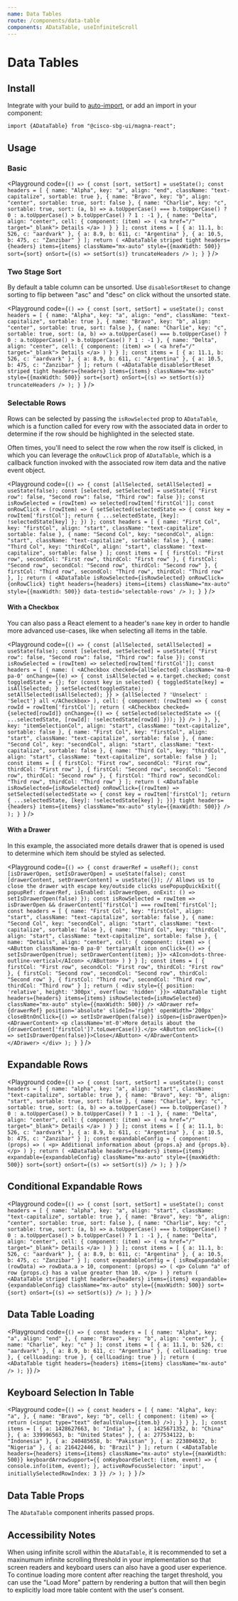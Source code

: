 ```yaml
---
name: Data Tables
route: /components/data-table
components: ADataTable, useInfiniteScroll
---
```


# Data Tables

## Install

Integrate with your build to [auto-import](/#integrating), or add an import in your component:

```
import {ADataTable} from "@cisco-sbg-ui/magna-react";
```

## Usage

### Basic

<Playground
  code={`() => {
  const [sort, setSort] = useState();
  const headers = [
    {
      name: "Alpha",
      key: "a",
      align: "end",
      className: "text-capitalize",
      sortable: true
    },
    {
      name: "Bravo",
      key: "b",
      align: "center",
      sortable: true,
      sort: false
    },
    {
      name: "Charlie",
      key: "c",
      sortable: true,
      sort: (a, b) =>
        a.toUpperCase() === b.toUpperCase()
          ? 0
          : a.toUpperCase() > b.toUpperCase()
          ? 1
          : -1
    },
    {
      name: "Delta",
      align: "center",
      cell: {
        component: (item) => (
          <a href="/" target="_blank">
            Details
          </a>
        )
      }
    }
  ];
  const items = [
    {
      a: 11.1,
      b: 526,
      c: "aardvark"
    },
    {
      a: 8.9,
      b: 611,
      c: "Argentina"
    },
    {
      a: 10.5,
      b: 475,
      c: "Zanzibar"
    }
  ];
  return (
    <ADataTable
      striped
      tight
      headers={headers}
      items={items}
      className="mx-auto"
      style={{maxWidth: 500}}
      sort={sort}
      onSort={(s) => setSort(s)}
      truncateHeaders
    />
  );
}
`}
/>

### Two Stage Sort

By default a table column can be unsorted. Use `disableSortReset` to change sorting to flip between "asc" and "desc" on click without the unsorted state.

<Playground
  code={`() => {
  const [sort, setSort] = useState();
  const headers = [
    {
      name: "Alpha",
      key: "a",
      align: "end",
      className: "text-capitalize",
      sortable: true
    },
    {
      name: "Bravo",
      key: "b",
      align: "center",
      sortable: true,
      sort: false
    },
    {
      name: "Charlie",
      key: "c",
      sortable: true,
      sort: (a, b) =>
        a.toUpperCase() === b.toUpperCase()
          ? 0
          : a.toUpperCase() > b.toUpperCase()
          ? 1
          : -1
    },
    {
      name: "Delta",
      align: "center",
      cell: {
        component: (item) => (
          <a href="/" target="_blank">
            Details
          </a>
        )
      }
    }
  ];
  const items = [
    {
      a: 11.1,
      b: 526,
      c: "aardvark"
    },
    {
      a: 8.9,
      b: 611,
      c: "Argentina"
    },
    {
      a: 10.5,
      b: 475,
      c: "Zanzibar"
    }
  ];
  return (
    <ADataTable
      disableSortReset
      striped
      tight
      headers={headers}
      items={items}
      className="mx-auto"
      style={{maxWidth: 500}}
      sort={sort}
      onSort={(s) => setSort(s)}
      truncateHeaders
    />
  );
}
`}
/>

### Selectable Rows

Rows can be selected by passing the `isRowSelected` prop to `ADataTable`, which is a function called for every row with the associated data in order to determine if the row should be highlighted in the selected state.

Often times, you'll need to select the row when the row itself is clicked, in which you can leverage the `onRowClick` prop of `ADataTable`, which is a callback function invoked with the associated row item data and the native event object.

<Playground
  code={`() => {
  const [allSelected, setAllSelected] = useState(false);
  const [selected, setSelected] = useState({
    "First row": false,
    "Second row": false,
    "Third row": false
  });
  const isRowSelected = (rowItem) => selected[rowItem['firstCol']];
  const onRowClick = (rowItem) => {
    setSelected(selectedState => {
        const key = rowItem['firstCol'];
        return { ...selectedState, [key]: !selectedState[key] };
    })
  };
  const headers = [
    {
      name: "First Col",
      key: "firstCol",
      align: "start",
      className: "text-capitalize",
      sortable: false
    },
    {
      name: "Second Col",
      key: "secondCol",
      align: "start",
      className: "text-capitalize",
      sortable: false
    },
    {
      name: "Third Col",
      key: "thirdCol",
      align: "start",
      className: "text-capitalize",
      sortable: false
    }
  ];
  const items = [
    {
      firstCol: "First row",
      secondCol: "First row",
      thirdCol: "First row"
    },
    {
      firstCol: "Second row",
      secondCol: "Second row",
      thirdCol: "Second row"
    },
    {
      firstCol: "Third row",
      secondCol: "Third row",
      thirdCol: "Third row"
    },
  ];
  return (
    <ADataTable
      isRowSelected={isRowSelected}
      onRowClick={onRowClick}
      tight
      headers={headers}
      items={items}
      className="mx-auto"
      style={{maxWidth: 500}}
      data-testid='selectable-rows'
    />
  );
}
`}
/>

#### With a Checkbox

You can also pass a React element to a header's `name` key in order to handle more advanced use-cases, like when selecting all items in the table.

<Playground
  code={`() => {
  const [allSelected, setAllSelected] = useState(false);
  const [selected, setSelected] = useState({
    "First row": false,
    "Second row": false,
    "Third row": false
  });
  const isRowSelected = (rowItem) => selected[rowItem['firstCol']];
  const headers = [
    {
      name: (
        <ACheckbox
            checked={allSelected}
            className='ma-0 pa-0'
            onChange={(e) => {
              const isAllSelected = e.target.checked;
              const toggledState = {};
              for (const key in selected) {
                toggledState[key] = isAllSelected;
              }
              setSelected(toggledState);
              setAllSelected(isAllSelected);
            }}
        >
          {allSelected ? 'Unselect' : 'Select'} all
        </ACheckbox>
      ),
      cell: {
        component: (rowItem) => {
          const rowId = rowItem['firstCol'];
          return (
            <ACheckbox
              checked={selected[rowId]}
              onChange={() => {
                setSelected(selectedState => ({
                  ...selectedState,
                  [rowId]: !selectedState[rowId]
                }));
              }}
            />
          )
        },
      },
      key: "itemSelectionCol",
      align: "start",
      className: "text-capitalize",
      sortable: false
    },
    {
      name: "First Col",
      key: "firstCol",
      align: "start",
      className: "text-capitalize",
      sortable: false
    },
    {
      name: "Second Col",
      key: "secondCol",
      align: "start",
      className: "text-capitalize",
      sortable: false
    },
    {
      name: "Third Col",
      key: "thirdCol",
      align: "start",
      className: "text-capitalize",
      sortable: false
    }
  ];
  const items = [
    {
      firstCol: "First row",
      secondCol: "First row",
      thirdCol: "First row"
    },
    {
      firstCol: "Second row",
      secondCol: "Second row",
      thirdCol: "Second row"
    },
    {
      firstCol: "Third row",
      secondCol: "Third row",
      thirdCol: "Third row"
    }
  ];
  return (
    <ADataTable
      isRowSelected={isRowSelected}
      onRowClick={(rowItem) => setSelected(selectedState => {
        const key = rowItem['firstCol'];
        return { ...selectedState, [key]: !selectedState[key] };
      })}
      tight
      headers={headers}
      items={items}
      className="mx-auto"
      style={{maxWidth: 500}}
    />
  );
}
`}
/>

#### With a Drawer

In this example, the associated more details drawer that is opened is used to determine which item should be styled as selected.

<Playground
  code={`() => {
  const drawerRef = useRef();
  const [isDrawerOpen, setIsDrawerOpen] = useState(false);
  const [drawerContent, setDrawerContent] = useState({});
  // Allows us to close the drawer with escape key/outside clicks
  usePopupQuickExit({
    popupRef: drawerRef,
    isEnabled: isDrawerOpen,
    onExit: () => setIsDrawerOpen(false)
  });
  const isRowSelected = rowItem => isDrawerOpen && drawerContent['firstCol'] === rowItem['firstCol'];
  const headers = [
    {
      name: "First Col",
      key: "firstCol",
      align: "start",
      className: "text-capitalize",
      sortable: false
    },
    {
      name: "Second Col",
      key: "secondCol",
      align: "start",
      className: "text-capitalize",
      sortable: false
    },
    {
      name: "Third Col",
      key: "thirdCol",
      align: "start",
      className: "text-capitalize",
      sortable: false
    },
    {
      name: "Details",
      align: "center",
      cell: {
        component: (item) => (
          <AButton className='ma-0 pa-0' tertiaryAlt icon onClick={() => {
            setIsDrawerOpen(true);
            setDrawerContent(item);
          }}>
            <AIcon>dots-three-outline-vertical</AIcon>
          </AButton>
        )
      }
    }
  ];
  const items = [
    {
      firstCol: "First row",
      secondCol: "First row",
      thirdCol: "First row"
    },
    {
      firstCol: "Second row",
      secondCol: "Second row",
      thirdCol: "Second row"
    },
    {
      firstCol: "Third row",
      secondCol: "Third row",
      thirdCol: "Third row"
    }
  ];
  return (
    <div
        style={{
          position: 'relative',
          height: '300px',
          overflow: 'hidden'
        }}>
        <ADataTable
          tight
          headers={headers}
          items={items}
          isRowSelected={isRowSelected}
          className="mx-auto"
          style={{maxWidth: 500}}
        />
        <ADrawer
            ref={drawerRef}
            position='absolute'
            slideIn='right'
            openWidth='200px'
            closeBtnOnClick={() => setIsDrawerOpen(false)}
            isOpen={isDrawerOpen}>
          <ADrawerContent>
            <p className='mt-0'>More details about the {drawerContent['firstCol']?.toLowerCase()}.</p>
            <AButton onClick={() => setIsDrawerOpen(false)}>Close</AButton>
          </ADrawerContent>
        </ADrawer>
    </div>
  );
}
`}
/>

## Expandable Rows

<Playground
  code={`() => {
  const [sort, setSort] = useState();
  const headers = [
    {
      name: "alpha",
      key: "a",
      align: "start",
      className: "text-capitalize",
      sortable: true
    },
    {
      name: "Bravo",
      key: "b",
      align: "start",
      sortable: true,
      sort: false
    },
    {
      name: "Charlie",
      key: "c",
      sortable: true,
      sort: (a, b) =>
        a.toUpperCase() === b.toUpperCase()
          ? 0
          : a.toUpperCase() > b.toUpperCase()
          ? 1
          : -1
    },
    {
      name: "Delta",
      align: "center",
      cell: {
        component: (item) => (
          <a href="/" target="_blank">
            Details
          </a>
        )
      }
    }
  ];
  const items = [
    {
      a: 11.1,
      b: 526,
      c: "aardvark"
    },
    {
      a: 8.9,
      b: 611,
      c: "Argentina"
    },
    {
      a: 10.5,
      b: 475,
      c: "Zanzibar"
    }
  ];
  const expandableConfig = {
    component: (props) => (
      <p>
        Additional information about {props.a} and {props.b}.
      </p>
    )
  };
  return (
    <ADataTable
      headers={headers}
      items={items}
      expandable={expandableConfig}
      className="mx-auto"
      style={{maxWidth: 500}}
      sort={sort}
      onSort={(s) => setSort(s)}
    />
  );
}
`}
/>

## Conditional Expandable Rows

<Playground
  code={`() => {
  const [sort, setSort] = useState();
  const headers = [
    {
      name: "alpha",
      key: "a",
      align: "start",
      className: "text-capitalize",
      sortable: true
    },
    {
      name: "Bravo",
      key: "b",
      align: "center",
      sortable: true,
      sort: false
    },
    {
      name: "Charlie",
      key: "c",
      sortable: true,
      sort: (a, b) =>
        a.toUpperCase() === b.toUpperCase()
          ? 0
          : a.toUpperCase() > b.toUpperCase()
          ? 1
          : -1
    },
    {
      name: "Delta",
      align: "center",
      cell: {
        component: (item) => (
          <a href="/" target="_blank">
            Details
          </a>
        )
      }
    }
  ];
  const items = [
    {
      a: 11.1,
      b: 526,
      c: "aardvark"
    },
    {
      a: 8.9,
      b: 611,
      c: "Argentina"
    },
    {
      a: 10.5,
      b: 475,
      c: "Zanzibar"
    }
  ];
  const expandableConfig = {
    isRowExpandable: (rowData) => rowData.a > 10,
    component: (props) => (
      <p>
        Column "a" of row {props.c} has a value greater than 10.
      </p>
    )
  }
  return (
    <ADataTable
      striped
      tight
      headers={headers}
      items={items}
      expandable={expandableConfig}
      className="mx-auto"
      style={{maxWidth: 500}}
      sort={sort}
      onSort={(s) => setSort(s)}
    />
  );
}
`}
/>

## Data Table Loading

<Playground
  code={`() => {
const headers = [
    {
      name: "Alpha",
      key: "a",
      align: "end"
    },
    {
      name: "Bravo",
      key: "b",
      align: "center"
    },
    {
      name: "Charlie",
      key: "c"
    }
  ];
  const items = [
    {
      a: 11.1,
      b: 526,
      c: "aardvark"
    },
    {
      a: 8.9,
      b: 611,
      c: "Argentina"
    },
    {
      cellLoading: true
    }, {
      cellLoading: true
    }, {
      cellLoading: true
    }
  ];
  return (
    <ADataTable
      tight
      headers={headers}
      items={items}
      className="mx-auto"
    />
  );
}`}
/>

## Keyboard Selection In Table

<Playground
  code={`() => {
    const headers = [
        {
            name: "Alpha",
            key: "a",
        },
        {
            name: "Bravo",
            key: "b",
            cell: {
                component: (item) => {
                    return (<input type="text" defaultValue={item.b} />);
                }
            }
        },
    ];
    const items = [
        {
            a: 1428627663,
            b: "India"
        },
        {
            a: 1425671352,
            b: "China"
        },
        {
            a: 339996563,
            b: "United States"
        },
        {
            a: 277534122,
            b: "Indonesia"
        },
        {
            a: 240485658,
            b: "Pakistan"
        },
        {
            a: 223804632,
            b: "Nigeria"
        },
        {
            a: 216422446,
            b: "Brazil"
        }
    ];
    return (
        <ADataTable
            headers={headers}
            items={items}
            className="mx-auto"
            style={{maxWidth: 500}}
            keyboardArrowSupport={{
                onKeyboardSelect: (item, event) => {
                    console.info(item, event);
                },
                activeRowFocusSelector: 'input',
                initiallySelectedRowIndex: 3
            }}
        />
    );
}
`}
/>

## Data Table Props

The `ADataTable` component inherits passed props.

<Props of="ADataTable" />

## Accessibility Notes

When using infinite scroll within the `ADataTable`, it is recommended to set a maxinumum infinite scrolling threshold in your implementation so that screen readers and keyboard users can also have a good user experience. To continue loading more content after reaching the target threshold, you can use the "Load More" pattern by rendering a button that will then begin to explicitly load more table content with the user's consent.
